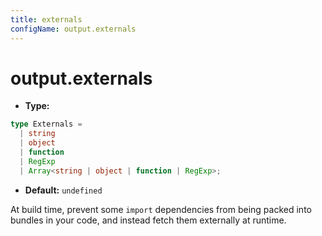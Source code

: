 ```yaml
---
title: externals
configName: output.externals
---
```


# output.externals

- **Type:**

```ts
type Externals =
  | string
  | object
  | function
  | RegExp
  | Array<string | object | function | RegExp>;
```

- **Default:** `undefined`

At build time, prevent some `import` dependencies from being packed into bundles in your code, and instead fetch them externally at runtime.


<RsbuildConfig />
